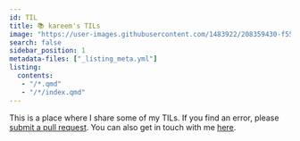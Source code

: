 ```yaml
---
id: TIL
title: 📚 kareem's TILs
image: "https://user-images.githubusercontent.com/1483922/208359430-f55d7503-3a98-4875-a35c-16314c9439d0.png"
search: false
sidebar_position: 1
metadata-files: ["_listing_meta.yml"]
listing:
  contents: 
   - "/*.qmd"
   - "/*/index.qmd"
---
```


This is a place where I share some of my TILs. If you find an error, please [submit a pull request](https://github.com/abdelkareemkobo/kareem-site/tree/master/notes). You can also get in touch with me [here](../index.qmd).
